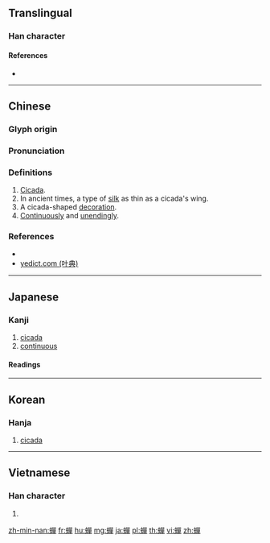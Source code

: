 {{character info/new}}
{{also|蝉}}
==Translingual==
{{Han simplified forms|蟬|蝉|蝉}}

===Han character===
{{Han char|rn=142|rad=虫|as=12|sn=18|four=56156|canj=LIRRJ|ids=⿰虫單}}

====References====
* {{Han ref|kx=1097.310|dkj=33616|dj=1562.100|hdz=42891.070|uh=87EC|ud=34796|bh=C2CD|bd=49869}}

----

==Chinese==
{{zh-forms|s=蝉}}

===Glyph origin===
{{Han etyl}}

===Pronunciation===
{{zh-pron
|m=chán
|c=sim4,sin4
|h=pfs=sàm
|md=sièng
|mn=siâm/siân
|w=3zoe
|mc=y
|oc=y
|cat=n
}}

===Definitions===
{{zh-hanzi}}

# [[cicada|Cicada]].
# In ancient times, a type of [[silk]] as thin as a cicada's wing.
# A cicada-shaped [[decoration]].
# [[continuously|Continuously]] and [[unendingly]].

===References===
* {{R:twedu|A03682}}
* [http://www.yedict.com/htm/87/8749.htm yedict.com (叶典)]

{{zh-cat|Insects}}

----

==Japanese==

===Kanji===
{{ja-kanji|grade=|rs=虫12|style=ky|shin=蝉}}

# [[cicada]]
# [[continuous]]

====Readings====
{{ja-readings|goon=[[ぜん]] (zen)|kanon=[[せん]] (sen)|kun=[[せみ]] (semi)}}

----

==Korean==

===Hanja===
{{ko-hanja|hangeul=선|eumhun=|rv=seon|mr=sŏn|y=sen}}

# [[cicada]]

----

==Vietnamese==

===Han character===
{{vi-hantu|thiền|rs=虫12}}

# {{defn|lang=vi|sort=虫12}}

[[zh-min-nan:蟬]]
[[fr:蟬]]
[[hu:蟬]]
[[mg:蟬]]
[[ja:蟬]]
[[pl:蟬]]
[[th:蟬]]
[[vi:蟬]]
[[zh:蟬]]
